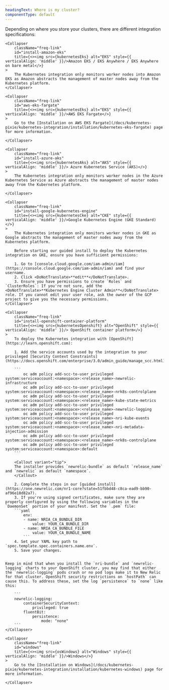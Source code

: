 ```yaml
---
headingText: Where is my cluster?
componentType: default
---
```


Depending on where you store your clusters, there are different integration specifications:

<CollapserGroup>

    <Collapser
        className="freq-link"
        id="install-amazon-eks"
        title={<><img src={kubernetesEks} alt="EKS" style={{ verticalAlign: 'middle' }}/>Amazon EKS / EKS Anywhere / EKS Anywhere on bare metal</>}
    >
        The Kubernetes integration only monitors worker nodes into Amazon EKS as Amazon abstracts the management of master nodes away from the Kubernetes platform.
    </Collapser>

    <Collapser
        className="freq-link"
        id="aws-eks-fargate"
        title={<><img src={kubernetesEks} alt="EKS" style={{ verticalAlign: 'middle' }}/>AWS EKS Fargate</>}
    >
        Go to the [Installation on AWS EKS Fargate](/docs/kubernetes-pixie/kubernetes-integration/installation/kubernetes-eks-fargate) page for more information.

    </Collapser>

    <Collapser
        className="freq-link"
        id="install-azure-aks"
        title={<><img src={kubernetesAks} alt="AKS" style={{ verticalAlign: 'middle' }}/> Azure Kubernetes Service (AKS)</>}
    >
        The Kubernetes integration only monitors worker nodes in the Azure Kubernetes Service as Azure abstracts the management of master nodes away from the Kubernetes platform.

    </Collapser>

    <Collapser
        className="freq-link"
        id="install-google-kubernetes-engine"
        title={<><img src={kubernetesCke} alt="CKE" style={{ verticalAlign: 'middle' }}/>Google Kubernetes Engine (GKE Standard)</>}
    >
        The Kubernetes integration only monitors worker nodes in GKE as Google abstracts the management of master nodes away from the Kubernetes platform.

        Before starting our guided install to deploy the Kubernetes integration on GKE, ensure you have sufficient permissions:

        1. Go to [console.cloud.google.com/iam-admin/iam](https://console.cloud.google.com/iam-admin/iam) and find your username.
        2. Click <DoNotTranslate>**edit**</DoNotTranslate>.
        3. Ensure you have permissions to create `Roles` and `ClusterRoles`: If you're not sure, add the <DoNotTranslate>**Kubernetes Engine Cluster Admin**</DoNotTranslate> role. If you cannot edit your user role, ask the owner of the GCP project to give you the necessary permissions.
    </Collapser>

    <Collapser
        className="freq-link"
        id="install-openshift-container-platform"
        title={<><img src={kubernetesOpenshift} alt="OpenShift" style={{ verticalAlign: 'middle' }}/> OpenShift container platform</>}
    >
        To deploy the Kubernetes integration with [OpenShift](https://learn.openshift.com):

        1. Add the service accounts used by the integration to your privileged [Security Context Constraints](https://docs.openshift.com/enterprise/3.0/admin_guide/manage_scc.html):

        ```
            oc adm policy add-scc-to-user privileged system:serviceaccount:<namespace>:<release_name>-newrelic-infrastructure
            oc adm policy add-scc-to-user privileged system:serviceaccount:<namespace>:<release_name>-nrk8s-controlplane
            oc adm policy add-scc-to-user privileged system:serviceaccount:<namespace>:<release_name>-kube-state-metrics
            oc adm policy add-scc-to-user privileged system:serviceaccount:<namespace>:<release_name>-newrelic-logging
            oc adm policy add-scc-to-user privileged system:serviceaccount:<namespace>:<release_name>-nri-kube-events
            oc adm policy add-scc-to-user privileged system:serviceaccount:<namespace>:<release_name>-nri-metadata-injection-admission
            oc adm policy add-scc-to-user privileged system:serviceaccount:<namespace>:<release_name>-nrk8s-controlplane
            oc adm policy add-scc-to-user privileged system:serviceaccount:<namespace>:default
        ```

        <Callout variant="tip">
        The installer provides `newrelic-bundle` as default `release_name` and `newrelic` as default `namespace`.
        </Callout>

        2. Complete the steps in our [guided install](https://one.newrelic.com/nr1-core?state=51fbbd48-c8ca-ead9-bb90-af96e18d82a7).
        3. If you're using signed certificates, make sure they are properly configured by using the following variables in the `DaemonSet` portion of your manifest. Set the `.pem` file:
        ```yaml
            env:
            - name: NRIA_CA_BUNDLE_DIR
                value: YOUR_CA_BUNDLE_DIR
            - name: NRIA_CA_BUNDLE_FILE
                value: YOUR_CA_BUNDLE_NAME
            ```
        4. Set your YAML key path to `spec.template.spec.containers.name.env`.
        5. Save your changes.

        
    Keep in mind that when you install the `nri-bundle` and `newrelic-logging` charts to your OpenShift cluster, you may find that either the `newrelic-logging` pods crash or no pod logs make it to New Relic for that cluster. OpenShift security restrictions on `hostPath` can cause this. To address these, set the log `persistence` to `none` like this:   

        ```
        newrelic-logging:
            containerSecurityContext:
                privileged: true
            fluentBit:
                persistence:
                    mode: "none"
        ```
    </Collapser>

    <Collapser
        className="freq-link"
        id="windows"
        title={<><img src={osWindows} alt="Windows" style={{ verticalAlign: 'middle' }}/>Windows</>}
    >
        Go to the [Installation on Windows](/docs/kubernetes-pixie/kubernetes-integration/installation/kubernetes-windows) page for more information.

    </Collapser>    

</CollapserGroup>
